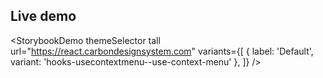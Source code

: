 ## Live demo

<StorybookDemo
  themeSelector
  tall
  url="https://react.carbondesignsystem.com"
  variants={[
    {
      label: 'Default',
      variant: 'hooks-usecontextmenu--use-context-menu'
    },
  ]}
/>
